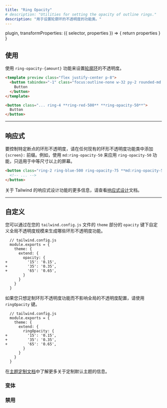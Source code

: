 ```yaml
---
title: "Ring Opacity"
# description: "Utilities for setting the opacity of outline rings."
description: "用于设置轮廓环的不透明度的功能类。"
---
```



  plugin,
  transformProperties: ({ selector, properties }) => {
    return properties
  }
}


<!-- ## Usage -->
## 使用

<!-- Use the `ring-opacity-{amount}` utilities to set the opacity of an [outline ring](/docs/ring-width). -->
使用 `ring-opacity-{amount}` 功能来设置[轮廓环](/docs/ring-width)的不透明度。

```html rose
<template preview class="flex justify-center p-8">
  <button tabindex="-1" class="focus:outline-none w-32 py-2 rounded-md font-semibold text-white bg-red-500 ring-4 ring-red-500 ring-opacity-50">
    Button
  </button>
</template>

<button class="... ring-4 **ring-red-500** **ring-opacity-50**">
  Button
</button>
```

---

<!-- ## Responsive

To control the ring opacity at a specific breakpoint, add a `{screen}:` prefix to any existing ring opacity utility. For example, use `md:ring-opacity-50` to apply the `ring-opacity-50` utility at only medium screen sizes and above. -->
## 响应式

要控制特定断点的环形不透明度，请在任何现有的环形不透明度功能类中添加 `{screen}:` 前缀。例如，使用 `md:ring-opacity-50` 来应用 `ring-opacity-50` 功能，只适用于中等尺寸以上的屏幕。

```html
<button class="ring-2 ring-blue-500 ring-opacity-75 **md:ring-opacity-50**">
  <!-- ... -->
</button>
```

<!-- For more information about Tailwind's responsive design features, check out the [Responsive Design](/docs/responsive-design) documentation. -->
关于 Tailwind 的响应式设计功能的更多信息，请查看[响应式设计](/docs/responsive-design)文档。

---

<!-- ## Customizing

You can customize which ring opacity utilities are generated by customizing your global opacity scale under the `opacity` key in the `theme` section of your `tailwind.config.js` file: -->
## 自定义

您可以通过在您的 `tailwind.config.js` 文件的 `theme` 部分的 `opacity` 键下自定义全局不透明度规模来生成哪些环形不透明度功能。

```diff-js
  // tailwind.config.js
  module.exports = {
    theme: {
      extend: {
        opacity: {
+         '15': '0.15',
+         '35': '0.35',
+         '65': '0.65',
        }
      }
    }
  }
```

<!-- If you'd like to customize only the ring opacity utilities without affecting your global opacity scale, use the `ringOpacity` key instead: -->
如果您只想定制环形不透明度功能而不影响全局的不透明度配置，请使用 `ringOpacity` 键。

```diff-js
  // tailwind.config.js
  module.exports = {
    theme: {
      extend: {
        ringOpacity: {
+         '15': '0.15',
+         '35': '0.35',
+         '65': '0.65',
        }
      }
    }
  }
```

<!-- Learn more about customizing the default theme in the [theme customization documentation](/docs/theme#customizing-the-default-theme). -->
在[主题定制文档](/docs/theme#-5)中了解更多关于定制默认主题的信息。

<!-- ### Variants -->
### 变体
<Variants plugin="ringOpacity" />

<!-- ### Disabling -->
### 禁用
<Disabling plugin="ringOpacity" />
